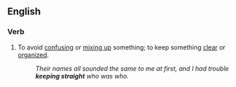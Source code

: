 ==English==

===Verb===
{{head|en|verb|head=[[keep]] [[straight]]}}

# {{label|en|idiomatic}} To avoid [[confusing]] or [[mix up|mixing up]] something; to keep something [[clear]] or [[organized]].
#: ''Their names all sounded the same to me at first, and I had trouble '''keeping straight''' who was who.''